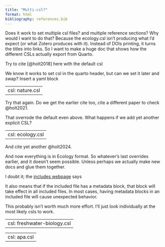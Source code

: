 ```yaml
---
title: "Multi-csl?"
format: html
bibliography: references.bib
---
```


Does it work to set multiple csl files? and multiple reference sections? Why would I want to do that? Because the ecology.csl isn't producing what I'd expect (or what Zotero produces with it). Instead of DOIs printing, it turns the titles into links. So I want to make a huge doc that shows how the different CSLs actually export from Quarto.

Try to cite [@holt2018] here with the default csl

::: {#refs-default}
:::

We know it works to set csl in the quarto header, but can we set it later and swap? Insert a yaml block

---
csl: nature.csl
---

Try that again. Do we get the earlier cite too, cite a different paper to check @holt2021.

::: {#refs-nature}
:::

That overrode the default even above. What happens if we add yet another explicit CSL?

---
csl: ecology.csl
---

And cite yet another @holt2024.

::: {#refs-ecology}
:::

And now everything is in Ecology format. So whatever's last overrides earlier, and it doesn't seem possible. Unless perhaps we actually make new docs and glue them together.

I doubt it; the [includes webpage](https://quarto.org/docs/authoring/includes.html) says

<div>

It also means that if the included file has a metadata block, that block will take effect in all included files. In most cases, having metadata blocks in an included file will cause unexpected behavior.

</div>

This probably isn't worth much more effort. I'll just look individually at the most likely csls to work.

---
csl: freshwater-biology.csl
---

::: {#refs-fwb}
:::

---
csl: apa.csl
---

::: {#refs-apa}
:::
